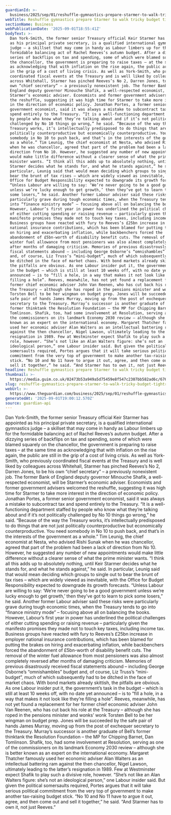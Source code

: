 ```yaml
---
guardianId: >-
  business/2025/sep/01/reshuffle-gymnastics-prepare-starmer-to-walk-tricky-budget-tightrope
webTitle: Reshuffle gymnastics prepare Starmer to walk tricky budget tightrope
sectionName: Business
webPublicationDate: '2025-09-01T18:55:41Z'
bodyText: >-
  Dan York-Smith, the former senior Treasury official Keir Starmer has appointed
  as his principal private secretary, is a qualified international gymnastics
  judge – a skillset that may come in handy as Labour limbers up for the
  formidable balancing act of Rachel Reeves’s autumn budget. After a dizzying
  series of backflips on tax and spending, some of which were blamed squarely on
  the chancellor, the government is preparing to raise taxes – at the same time
  as acknowledging that with inflation on the rise again, the public are still
  in the grip of a cost of living crisis. As well as York-Smith, who previously
  coordinated fiscal events at the Treasury and is well liked by colleagues
  across Whitehall, Starmer has pinched Reeves’s No 2, Darren Jones, to be his
  own “chief secretary” – a previously nonexistent job. The former Bank of
  England deputy governor Minouche Shafik, a well-respected economist, will be
  Starmer’s economic adviser. Economists and former government advisers welcomed
  the reshuffle, suggesting it was high time for Starmer to take more interest
  in the direction of economic policy. Jonathan Portes, a former senior
  government economist, said it was always a mistake to subcontract tax and
  spend entirely to the Treasury. “It is a well-functioning department staffed
  by people who know what they’re talking about and if it’s not politically
  challenged by No 10 things go wrong,” he said. “Because of the way the
  Treasury works, it’s intellectually predisposed to do things that are not just
  politically counterproductive but economically counterproductive. You need
  somebody in No 10 to push back, and that’s in the interests of the government
  as a whole.” Tim Leunig, the chief economist at Nesta, who advised Rishi Sunak
  when he was chancellor, agreed that part of the problem had been a lack of
  direction from No 10. However, he suggested any number of new appointments
  would make little difference without a clearer sense of what the prime
  minister wants. “I think all this adds up to absolutely nothing, until Keir
  Starmer decides what he stands for, and what he stands against,” he said. In
  particular, Leunig said that would mean deciding which groups to single out to
  bear the brunt of tax rises – which are widely viewed as inevitable, with the
  Office for Budget Responsibility expected to downgrade its growth forecasts.
  “Unless Labour are willing to say: ‘We’re never going to be a good government
  unless we’re lucky enough to get growth,’ then they’ve got to learn to pick
  some losers,” he said. Another former Labour adviser said these risks were
  particularly grave during tough economic times, when the Treasury tends to go
  into “finance ministry mode” – focusing above all on balancing the books.
  However, Labour’s first year in power has underlined the political challenges
  of either cutting spending or raising revenue – particularly given the
  manifesto promises they made not to touch key taxes, including income tax.
  Business groups have reacted with fury to Reeves’s £25bn increase in employer
  national insurance contributions, which has been blamed for putting the brakes
  on hiring and exacerbating inflation, while backbenchers forced the
  abandonment of £5bn-worth of disability benefit cuts. The removal of the
  winter fuel allowance from most pensioners was also almost completely reversed
  after months of damaging criticism. Memories of previous disastrously received
  fiscal statements abound – including George Osborne’s “omnishambles” budget
  and, of course, Liz Truss’s “mini-budget”, much of which subsequently had to
  be ditched in the face of market chaos. With bond markets already skittish,
  the pitfalls are obvious. As one Labour insider put it, the government’s task
  in the budget – which is still at least 10 weeks off, with no date yet
  announced – is to “fill a hole, in a way that makes it not look like they’re
  filling a hole”. Reeves, meanwhile, has not yet found a replacement for her
  former chief economic adviser John Van Reenen, who has cut back his role at
  the Treasury – although she has roped in the pensions minister and wonks’ wonk
  Torsten Bell to be her wingman on budget prep. Jones will be succeeded by the
  safe pair of hands James Murray, moving up from the post of exchequer
  secretary to the Treasury. Murray’s successor is another graduate of Bell’s
  former thinktank the Resolution Foundation – the MP for Chipping Barnet, Dan
  Tomlinson. Shafik, too, had some involvement at Resolution, serving as one of
  the commissioners on its landmark Economy 2030 review – although she is better
  known as an expert on the international economy. Margaret Thatcher famously
  used her economic adviser Alan Walters as an intellectual battering ram
  against the then chancellor, Nigel Lawson, ultimately leading to the latter’s
  resignation in 1989. Few at Westminster expect Shafik to play such a divisive
  role, however. “She’s not like an Alan Walters figure: she’s not an
  ideological person,” one Labour insider said. But given the political
  somersaults required, Portes argues that it will take serious political
  commitment from the very top of government to make another tax-raising budget
  stick. “No 10 and No 11 have to argue it out, agree, and then come out and
  sell it together,” he said. “And Starmer has to own it, not just Reeves.”
headline: Reshuffle gymnastics prepare Starmer to walk tricky budget tightrope
thumbnail: >-
  https://media.guim.co.uk/02473b53a949a5d75459e8f547c2307bb582ad6c/676_58_7067_5658/500.jpg
slug: reshuffle-gymnastics-prepare-starmer-to-walk-tricky-budget-tightrope
webUrl: >-
  https://www.theguardian.com/business/2025/sep/01/reshuffle-gymnastics-prepare-starmer-to-walk-tricky-budget-tightrope
generatedAt: '2025-09-01T19:00:12.570Z'
source: guardian-api
---
```

Dan York-Smith, the former senior Treasury official Keir Starmer has appointed as his principal private secretary, is a qualified international gymnastics judge – a skillset that may come in handy as Labour limbers up for the formidable balancing act of Rachel Reeves’s autumn budget. After a dizzying series of backflips on tax and spending, some of which were blamed squarely on the chancellor, the government is preparing to raise taxes – at the same time as acknowledging that with inflation on the rise again, the public are still in the grip of a cost of living crisis. As well as York-Smith, who previously coordinated fiscal events at the Treasury and is well liked by colleagues across Whitehall, Starmer has pinched Reeves’s No 2, Darren Jones, to be his own “chief secretary” – a previously nonexistent job. The former Bank of England deputy governor Minouche Shafik, a well-respected economist, will be Starmer’s economic adviser. Economists and former government advisers welcomed the reshuffle, suggesting it was high time for Starmer to take more interest in the direction of economic policy. Jonathan Portes, a former senior government economist, said it was always a mistake to subcontract tax and spend entirely to the Treasury. “It is a well-functioning department staffed by people who know what they’re talking about and if it’s not politically challenged by No 10 things go wrong,” he said. “Because of the way the Treasury works, it’s intellectually predisposed to do things that are not just politically counterproductive but economically counterproductive. You need somebody in No 10 to push back, and that’s in the interests of the government as a whole.” Tim Leunig, the chief economist at Nesta, who advised Rishi Sunak when he was chancellor, agreed that part of the problem had been a lack of direction from No 10. However, he suggested any number of new appointments would make little difference without a clearer sense of what the prime minister wants. “I think all this adds up to absolutely nothing, until Keir Starmer decides what he stands for, and what he stands against,” he said. In particular, Leunig said that would mean deciding which groups to single out to bear the brunt of tax rises – which are widely viewed as inevitable, with the Office for Budget Responsibility expected to downgrade its growth forecasts. “Unless Labour are willing to say: ‘We’re never going to be a good government unless we’re lucky enough to get growth,’ then they’ve got to learn to pick some losers,” he said. Another former Labour adviser said these risks were particularly grave during tough economic times, when the Treasury tends to go into “finance ministry mode” – focusing above all on balancing the books. However, Labour’s first year in power has underlined the political challenges of either cutting spending or raising revenue – particularly given the manifesto promises they made not to touch key taxes, including income tax. Business groups have reacted with fury to Reeves’s £25bn increase in employer national insurance contributions, which has been blamed for putting the brakes on hiring and exacerbating inflation, while backbenchers forced the abandonment of £5bn-worth of disability benefit cuts. The removal of the winter fuel allowance from most pensioners was also almost completely reversed after months of damaging criticism. Memories of previous disastrously received fiscal statements abound – including George Osborne’s “omnishambles” budget and, of course, Liz Truss’s “mini-budget”, much of which subsequently had to be ditched in the face of market chaos. With bond markets already skittish, the pitfalls are obvious. As one Labour insider put it, the government’s task in the budget – which is still at least 10 weeks off, with no date yet announced – is to “fill a hole, in a way that makes it not look like they’re filling a hole”. Reeves, meanwhile, has not yet found a replacement for her former chief economic adviser John Van Reenen, who has cut back his role at the Treasury – although she has roped in the pensions minister and wonks’ wonk Torsten Bell to be her wingman on budget prep. Jones will be succeeded by the safe pair of hands James Murray, moving up from the post of exchequer secretary to the Treasury. Murray’s successor is another graduate of Bell’s former thinktank the Resolution Foundation – the MP for Chipping Barnet, Dan Tomlinson. Shafik, too, had some involvement at Resolution, serving as one of the commissioners on its landmark Economy 2030 review – although she is better known as an expert on the international economy. Margaret Thatcher famously used her economic adviser Alan Walters as an intellectual battering ram against the then chancellor, Nigel Lawson, ultimately leading to the latter’s resignation in 1989. Few at Westminster expect Shafik to play such a divisive role, however. “She’s not like an Alan Walters figure: she’s not an ideological person,” one Labour insider said. But given the political somersaults required, Portes argues that it will take serious political commitment from the very top of government to make another tax-raising budget stick. “No 10 and No 11 have to argue it out, agree, and then come out and sell it together,” he said. “And Starmer has to own it, not just Reeves.”
